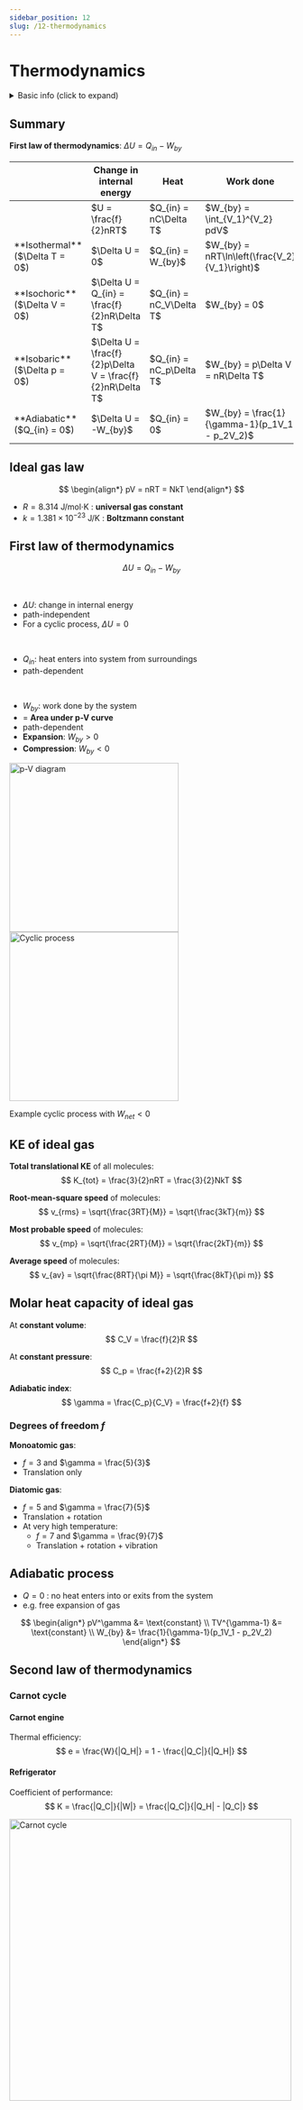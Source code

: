 ```yaml
---
sidebar_position: 12
slug: /12-thermodynamics
---
```



# Thermodynamics

<details>
<summary>Basic info (click to expand)</summary>

Number of moles $n = \frac{m}{M} = \frac{N}{N_A}$
- $M$: molar mass (kg/mol), mass of 1 mole of the substance
- $N$: number of molecules
- $N_A = 6.02\times10^{23}$ mol$^{-1}$ : **Avogadro constant**

Pressure $= \frac{\text{Force}}{\text{Area}}$

Density $= \frac{\text{Mass}}{\text{Volume}}$

Litter to cubic meter: $1$L = $1\times10^{-3}$ m$^3$

</details>

## Summary

**First law of thermodynamics**: $\Delta U = Q_{in} - W_{by}$

<Table>
<thead>
<tr>
    <Th></Th>
    <Th>Change in internal energy</Th>
    <Th>Heat</Th>
    <Th>Work done</Th>
</tr>
</thead>
<tbody>
<tr>
    <Td></Td>
    <Td>$U = \frac{f}{2}nRT$</Td>
    <Td>$Q_{in} = nC\Delta T$</Td>
    <Td>$W_{by} = \int_{V_1}^{V_2} pdV$</Td>
</tr>
<tr>
    <Td>**Isothermal** ($\Delta T = 0$)</Td>
    <Td>$\Delta U = 0$</Td>
    <Td>$Q_{in} = W_{by}$</Td>
    <Td>$W_{by} = nRT\ln\left(\frac{V_2}{V_1}\right)$</Td>
</tr>
<tr>
    <Td>**Isochoric** ($\Delta V = 0$)</Td>
    <Td>$\Delta U = Q_{in} = \frac{f}{2}nR\Delta T$</Td>
    <Td>$Q_{in} = nC_V\Delta T$</Td>
    <Td>$W_{by} = 0$</Td>
</tr>
<tr>
    <Td>**Isobaric** ($\Delta p = 0$)</Td>
    <Td>$\Delta U = \frac{f}{2}p\Delta V = \frac{f}{2}nR\Delta T$</Td>
    <Td>$Q_{in} = nC_p\Delta T$</Td>
    <Td>$W_{by} = p\Delta V = nR\Delta T$</Td>
</tr>
<tr>
    <Td>**Adiabatic** ($Q_{in} = 0$)</Td>
    <Td>$\Delta U = -W_{by}$</Td>
    <Td>$Q_{in} = 0$</Td>
    <Td>$W_{by} = \frac{1}{\gamma-1}(p_1V_1 - p_2V_2)$</Td>
</tr>
</tbody>
</Table>

## Ideal gas law

$$
\begin{align*}
pV = nRT = NkT
\end{align*}
$$

- $R = 8.314$ J/mol$\cdot$K : **universal gas constant**
- $k = 1.381\times10^{-23}$ J/K : **Boltzmann constant**

## First law of thermodynamics

<Row>
<Column>

$$
\Delta U = Q_{in} - W_{by}
$$

<br />

- $\Delta U$: change in internal energy
- path-independent
- For a cyclic process, $\Delta U = 0$

<br />

- $Q_{in}$: heat enters into system from surroundings
- path-dependent

<br />

- $W_{by}$: work done by the system
- = **Area under p-V curve**
- path-dependent
- **Expansion**: $W_{by} > 0$
- **Compression**: $W_{by} < 0$

</Column>
<Column>

<img src="/img/figures/p-v-diagram.png" alt="p-V diagram" width="300" />
<img src="/img/figures/cyclic-process.png" alt="Cyclic process" width="300" />

Example cyclic process with $W_{net} < 0$

</Column>
</Row>

## KE of ideal gas

<Row>
<Column>

**Total translational KE** of all molecules:
$$
K_{tot} = \frac{3}{2}nRT = \frac{3}{2}NkT
$$

**Root-mean-square speed** of molecules:
$$
v_{rms} = \sqrt{\frac{3RT}{M}} = \sqrt{\frac{3kT}{m}}
$$

</Column>
<Column>

**Most probable speed** of molecules:
$$
v_{mp} = \sqrt{\frac{2RT}{M}} = \sqrt{\frac{2kT}{m}}
$$

**Average speed** of molecules:
$$
v_{av} = \sqrt{\frac{8RT}{\pi M}} = \sqrt{\frac{8kT}{\pi m}}
$$

</Column>
</Row>

## Molar heat capacity of ideal gas

<Row>
<Column>

At **constant volume**:
$$
C_V = \frac{f}{2}R
$$

At **constant pressure**:
$$
C_p = \frac{f+2}{2}R
$$

**Adiabatic index**:
$$
\gamma = \frac{C_p}{C_V} = \frac{f+2}{f}
$$

</Column>
<Column>

### Degrees of freedom $f$

**Monoatomic gas**:
- $f = 3$ and $\gamma = \frac{5}{3}$
- Translation only

**Diatomic gas**:
- $f = 5$ and $\gamma = \frac{7}{5}$
- Translation + rotation
- At very high temperature:
  - $f = 7$ and $\gamma = \frac{9}{7}$
  - Translation + rotation + vibration

</Column>
</Row>

## Adiabatic process

- $Q = 0$ : no heat enters into or exits from the system
- e.g. free expansion of gas

$$
\begin{align*}
pV^\gamma &= \text{constant} \\
TV^{\gamma-1} &= \text{constant} \\
W_{by} &= \frac{1}{\gamma-1}(p_1V_1 - p_2V_2)
\end{align*}
$$

## Second law of thermodynamics

### Carnot cycle

<Row>
<Column col="5">

#### Carnot engine

Thermal efficiency:
$$
e = \frac{W}{|Q_H|} = 1 - \frac{|Q_C|}{|Q_H|}
$$

#### Refrigerator

Coefficient of performance:
$$
K = \frac{|Q_C|}{|W|} = \frac{|Q_C|}{|Q_H| - |Q_C|}
$$

</Column>
<Column col="7">

<img src="/img/figures/carnot-cycle.png" alt="Carnot cycle" width="500" />

</Column>
</Row>
